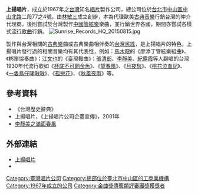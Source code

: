 {{Infobox Company 
|company_name=上揚國際股份有限公司
|company_name_en=
|company_logo=
|company_type=[[股份有限公司|股份有限公司]]
|company_slogan=
|local_code_name = TW
|local_code = 11056803
|foundation=1967年
|location={{ROC-TWN}}<br>[[台北市|台北市]][[中山區_(臺北市)|中山區]][[中山北路_(臺北市)|中山北路]]二段77之4號
|area_served = [[台灣|台灣]]
|founder = [[林敏三|林敏三]]
|key_people = [[董事長|董事長]]：張碧<br>[[總經理|總經理]]：張碧
|industry=音樂唱片製作發行公司
|products=音樂唱片
|services=
|assets =
|capital=[[新台幣|新台幣]]10,000,000元
|revenue=
|operating_income=
|profit=
|total_asset=
|net_asset=
|market_value=
|num_employees=
|P/E ratio=
|earnings per share=
|Net asset value=
|accounting_period=
|parent=
|major_shareholder=
|divisions=
|subsid=
|homepage= [http://www.sunrise-records.com/ www.sunrise-records.com]
|footnotes=
}}
'''上揚唱片'''，成立於1967年之[[台灣|台灣]]知名[[唱片|唱片]]製作公司，總公司位於[[台北市|台北市]][[中山區_(臺北市)|中山區]][[中山北路_(臺北市)|中山北路]]二段77之4號。由[[林敏三|林敏三]]成立創辦，本為代理歐美[[古典音樂|古典音樂]]行銷台灣的仲介代理商，後則嘗試於台灣製作[[中國|中國]][[管絃樂|管絃樂]]樂曲，並行銷世界各國，期間亦嘗試各樣式[[流行歌曲|流行歌曲]]行銷。
[[File:Sunrise_Records_HQ_20150815.jpg|thumb]]

製作與台灣相關的[[古典樂|古典樂]]曲或古典樂曲相伴奏的[[台灣民謠|台灣民謠]]，是上揚唱片的特色。上揚唱片發行過的相關音樂均有其代表性，例如：[[馬水龍|馬水龍]]的《廖添丁管絃樂組曲》、《梆笛協奏曲》；[[江文也|江文也]]的《臺灣舞曲》；[[張清郎|張清郎]]、[[李靜美|李靜美]]、[[紀露霞|紀露霞]]等人翻唱的台灣1930年代流行歌如《[[杯底不可飼金魚|杯底不可飼金魚]]》、《[[望春風|望春風]]》、《[[月夜愁|月夜愁]]》、《[[桃花泣血記_(電影配樂)|桃花泣血記]]》、《[[一隻鳥仔哮啾啾|一隻鳥仔哮啾啾]]》、《[[孤戀花|孤戀花]]》、《[[秋風夜雨|秋風夜雨]]》等。

== 參考資料 ==
*《台灣歷史辭典》
*上揚唱片，《上揚唱片公司企畫宣傳》，2001年
*[https://web.archive.org/web/20050121000913/http://www.sunrise-records.com/sunrise/index.cgi?t=mall_view&ID=387 李靜美之滿面春風]

==外部連結==
*[http://www.sunrise-records.com/ 上揚唱片] {{Wayback|url=http://www.sunrise-records.com/ |date=20211226032640 }}
*{{facebook|sunrise.records.tw}}

{{台灣唱片公司}}
{{金曲獎評審團獎}}
[[Category:臺灣唱片公司|Category:臺灣唱片公司]]
[[Category:總部位於臺北市中山區的工商業機構|Category:總部位於臺北市中山區的工商業機構]]
[[Category:1967年成立的公司|Category:1967年成立的公司]]
[[Category:金曲獎傳藝類評審團獎獲獎者|Category:金曲獎傳藝類評審團獎獲獎者]]